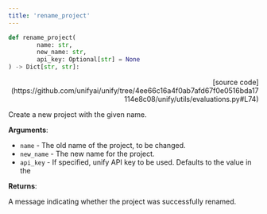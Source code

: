 ```yaml
---
title: 'rename_project'
---
```


```python
def rename_project(
        name: str,
        new_name: str,
        api_key: Optional[str] = None
) -> Dict[str, str]:
```

<p align="right">[source code](https://github.com/unifyai/unify/tree/4ee66c16a4f0ab7afd67f0e0516bda17114e8c08/unify/utils/evaluations.py#L74)</p>

Create a new project with the given name.

**Arguments**:

- `name` - The old name of the project, to be changed.
- `new_name` - The new name for the project.
- `api_key` - If specified, unify API key to be used. Defaults to the value in the



**Returns**:

A message indicating whether the project was successfully renamed.